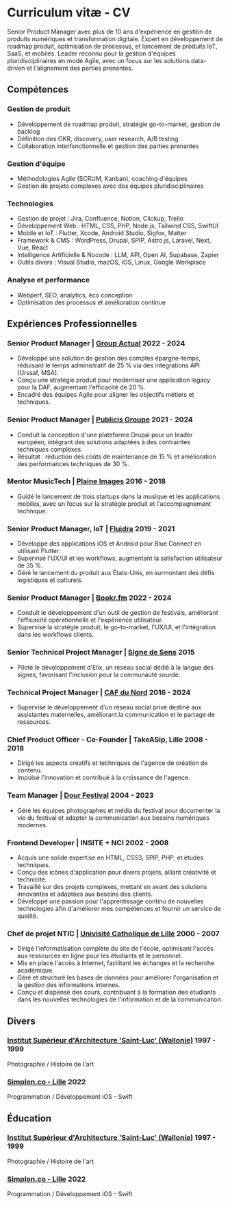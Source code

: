 # Curriculum vitæ - CV

Senior Product Manager avec plus de 10 ans d'expérience en gestion de produits numériques et transformation digitale. Expert en développement de roadmap produit, optimisation de processus, et lancement de produits IoT, SaaS, et mobiles. Leader reconnu pour la gestion d'équipes pluridisciplinaires en mode Agile, avec un focus sur les solutions data-driven et l'alignement des parties prenantes.

## Compétences

### Gestion de produit
- Développement de roadmap produit, stratégie go-to-market, gestion de backlog
- Définition des OKR, discovery, user research, A/B testing
- Collaboration interfonctionnelle et gestion des parties prenantes

### Gestion d'équipe
- Méthodologies Agile (SCRUM, Kanban), coaching d'équipes
- Gestion de projets complexes avec des équipes pluridisciplinaires

### Technologies
- Gestion de projet : Jira, Confluence, Notion, Clickup, Trello
- Développement Web : HTML, CSS, PHP, Node.js, Tailwind CSS, SwiftUI
- Mobile et IoT : Flutter, Xcode, Android Studio, Sigfox, Matter
- Framework & CMS : WordPress, Drupal, SPIP, Astro.js, Laravel, Next, Vue, React
- Intelligence Artificielle & Nocode : LLM, API, Open AI, Supabase, Zapier
- Outils divers : Visual Studio, macOS, iOS, Linux, Google Workplace

### Analyse et performance
- Webperf, SEO, analytics, éco conception
- Optimisation des processus et amélioration continue

## Expériences Professionnelles

### Senior Product Manager | **<a href="https://www.groupeactual.eu/" target="_blank">Group Actual</a>** **2022 - 2024**

- Développé une solution de gestion des comptes épargne-temps, réduisant le temps administratif de 25 % via des intégrations API (Urssaf, MSA).
- Conçu une stratégie produit pour moderniser une application legacy pour la DAF, augmentant l'efficacité de 20 %.
- Encadré des équipes Agile pour aligner les objectifs métiers et techniques.

### Senior Product Manager | **<a href="https://www.publicisgroupe.com/" target="_blank">Publicis Groupe</a>** **2021 - 2024**

- Conduit la conception d'une plateforme Drupal pour un leader européen, intégrant des solutions adaptées à des contraintes techniques complexes.
- Résultat : réduction des coûts de maintenance de 15 % et amélioration des performances techniques de 30 %.

### Mentor MusicTech | **<a href="https://www.plaine-images.fr/" target="_blank">Plaine Images</a>** **2016 - 2018**

- Guidé le lancement de trois startups dans la musique et les applications mobiles, avec un focus sur la stratégie produit et l'accompagnement technique.

### Senior Product Manager, IoT | **<a href="https://www.fluidra.com/" target="_blank">Fluidra</a>** **2019 - 2021**

- Développé des applications iOS et Android pour Blue Connect en utilisant Flutter.
- Supervisé l'UX/UI et les workflows, augmentant la satisfaction utilisateur de 35 %.
- Géré le lancement du produit aux États-Unis, en surmontant des défis logistiques et culturels.

### Senior Product Manager | **<a href="https://bookr.fm/" target="_blank">Bookr.fm</a>** **2022 - 2024**

- Conduit le développement d'un outil de gestion de festivals, améliorant l'efficacité opérationnelle et l'expérience utilisateur.
- Supervisé la stratégie produit, le go-to-market, l'UX/UI, et l'intégration dans les workflows clients.

### Senior Technical Project Manager | **<a href="https://www.signedesens.org/" target="_blank">Signe de Sens</a>** **2015**

- Piloté le développement d'Elix, un réseau social dédié à la langue des signes, favorisant l'inclusion pour la communauté sourde.

### Technical Project Manager | **<a href="https://www.caf.fr/" target="_blank">CAF du Nord</a>** **2016 - 2024**

- Supervisé le développement d'un réseau social privé destiné aux assistantes maternelles, améliorant la communication et le partage de ressources.

### Chief Product Officer - Co-Founder | TakeASip, Lille **2008 - 2018**

- Dirigé les aspects créatifs et techniques de l'agence de création de contenu.
- Impulsé l'innovation et contribué à la croissance de l'agence.

### Team Manager | **<a href="https://www.dourfestival.eu/" target="_blank">Dour Festival</a>** **2004 - 2023**

- Géré les équipes photographes et média du festival pour documenter la vie du festival et adapter la communication aux besoins numériques modernes.

### Frontend Developer | INSITE + NCI **2002 - 2008**

- Acquis une solide expertise en HTML, CSS3, SPIP, PHP, et études techniques.
- Conçu des icônes d'application pour divers projets, alliant créativité et technicité.
- Travaillé sur des projets complexes, mettant en avant des solutions innovantes et adaptées aux besoins des clients.
- Développé une passion pour l'apprentissage continu de nouvelles technologies afin d'améliorer mes compétences et fournir un service de qualité.

### Chef de projet NTIC | **<a href="https://icl.fr/" target="_blank">Univisité Catholique de Lille</a>** **2000 - 2007**

- Dirigé l'informatisation complète du site de l'école, optimisant l'accès aux ressources en ligne pour les étudiants et le personnel.
- Mis en place l'accès à Internet, facilitant les échanges et la recherche académique.
- Géré et structuré les bases de données pour améliorer l'organisation et la gestion des informations internes.
- Conçu et dispensé des cours, contribuant à la formation des étudiants dans les nouvelles technologies de l'information et de la communication.

## Divers

### **<a href="https://www.saint-luc.be/" target="_blank">Institut Supérieur d'Architecture 'Saint-Luc' (Wallonie)</a>** **1997 - 1999**
Photographie / Histoire de l'art

### **<a href="https://simplon.co/" target="_blank">Simplon.co - Lille</a>** **2022**
Programmation / Développement iOS - Swift

## Éducation

### **<a href="https://www.saint-luc.be/" target="_blank">Institut Supérieur d'Architecture 'Saint-Luc' (Wallonie)</a>** **1997 - 1999**
Photographie / Histoire de l'art

### **<a href="https://simplon.co/" target="_blank">Simplon.co - Lille</a>** **2022**
Programmation / Développement iOS - Swift